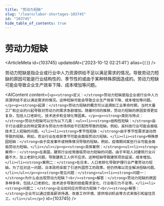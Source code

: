 ```yaml
---
title: "劳动力短缺"
slug: "/learn/labor-shortages-103745"
id: "103745"
hide_table_of_contents: true
---
```



# 劳动力短缺

<ArticleMeta id={103745} updatedAt={'2023-10-12 02:21:41'} alias={`[]`} />
<div className='border-solid border-b border-t-0 my-4 border-[var(--ifm-color-gray-300)]' />

劳动力短缺是指企业或行业中人力资源供给不足以满足需求的情况。导致劳动力短缺的原因可能是行业结构性的、季节性的或由于某种特殊原因造成的。劳动力短缺可能会导致企业生产效率下降、成本增加等问题。

<AIContent content={`<p><strong>定义：</strong>劳动力短缺是指企业或行业中人力资源供给不足以满足需求的情况。这种短缺可能会导致企业生产效率下降、成本增加等问题。</p><p><strong>起源：</strong>劳动力短缺的概念可以追溯到工业革命时期，当时大量工厂和企业的兴起导致对劳动力的需求急剧增加。随着时间的推移，劳动力短缺的原因变得更加复杂，包括人口老龄化、技术进步和全球化等因素。</p><p><strong>类别与特点：</strong>劳动力短缺可以分为以下几类：<ul><li><strong>结构性短缺：</strong>由于行业或职业的特定需求与劳动力市场供给不匹配而导致的短缺。例如，高科技行业可能会面临技术工人短缺的问题。</li><li><strong>季节性短缺：</strong>由于季节性需求波动而导致的短缺。例如，农业行业在收获季节可能会面临劳动力短缺。</li><li><strong>特殊原因短缺：</strong>由于突发事件或特殊情况导致的短缺。例如，疫情期间某些行业可能会面临劳动力短缺。</li></ul></p><p><strong>具体案例：</strong><ul><li><strong>案例一：</strong>在美国，建筑行业经常面临劳动力短缺的问题。由于年轻人对建筑行业兴趣不大，加上老龄化问题，导致建筑工人供不应求。这种短缺导致建筑项目延误，成本增加。</li><li><strong>案例二：</strong>在日本，人口老龄化导致护理行业严重劳动力短缺。为了应对这一问题，日本政府采取了引进外国劳工的政策，但仍然难以完全解决短缺问题。</li></ul></p><p><strong>常见问题：</strong><ul><li><strong>问题一：</strong>为什么会出现劳动力短缺？<br/><strong>解答：</strong>劳动力短缺的原因多种多样，包括人口老龄化、技术进步导致的技能需求变化、行业吸引力不足等。</li><li><strong>问题二：</strong>企业如何应对劳动力短缺？<br/><strong>解答：</strong>企业可以通过提高薪资待遇、改善工作环境、提供培训机会等方式来吸引和留住员工。</li></ul></p>`} id={103745} />
